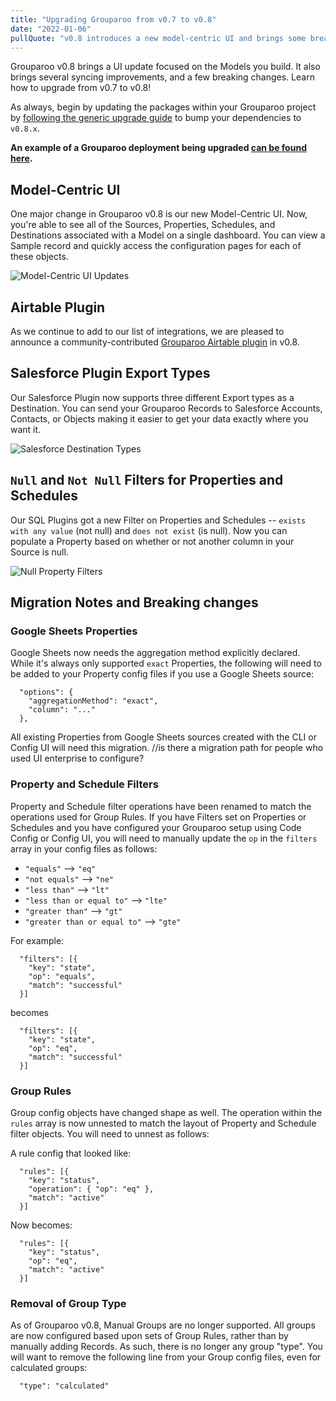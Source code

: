 ```yaml
---
title: "Upgrading Grouparoo from v0.7 to v0.8"
date: "2022-01-06"
pullQuote: "v0.8 introduces a new model-centric UI and brings some breaking changes.  Learn how to upgrade from v0.7 to v0.8!"
---
```


Grouparoo v0.8 brings a UI update focused on the Models you build. It also brings several syncing improvements, and a few breaking changes. Learn how to upgrade from v0.7 to v0.8!

As always, begin by updating the packages within your Grouparoo project by [following the generic upgrade guide](/docs/support/upgrading-grouparoo#installing-updates) to bump your dependencies to `v0.8.x`.

**An example of a Grouparoo deployment being upgraded [can be found here](https://github.com/grouparoo/app-example-config/pull/39).**

## Model-Centric UI

One major change in Grouparoo v0.8 is our new Model-Centric UI. Now, you're able to see all of the Sources, Properties, Schedules, and Destinations associated with a Model on a single dashboard. You can view a Sample record and quickly access the configuration pages for each of these objects.

<Image
  src="docs/support/upgrading-grouparoo/v07-v08-model-centric-ui.png"
  alt="Model-Centric UI Updates"
  width={700}
  height={728}
  className="mx-auto"
/>

## Airtable Plugin

As we continue to add to our list of integrations, we are pleased to announce a community-contributed [Grouparoo Airtable plugin](https://www.npmjs.com/package/@grouparoo/airtable) in v0.8.

## Salesforce Plugin Export Types

Our Salesforce Plugin now supports three different Export types as a Destination. You can send your Grouparoo Records to Salesforce Accounts, Contacts, or Objects making it easier to get your data exactly where you want it.

<Image
  src="docs/support/upgrading-grouparoo/v07-v08-salesforce-export-types.png"
  alt="Salesforce Destination Types"
  width={700}
  height={402}
/>

## `Null` and `Not Null` Filters for Properties and Schedules

Our SQL Plugins got a new Filter on Properties and Schedules -- `exists with any value` (not null) and `does not exist` (is null). Now you can populate a Property based on whether or not another column in your Source is null.

<Image
  src="docs/support/upgrading-grouparoo/v07-v08-null-filter.png"
  alt="Null Property Filters"
  width={600}
  height={182}
/>

## Migration Notes and Breaking changes

### Google Sheets Properties

Google Sheets now needs the aggregation method explicitly declared. While it's always only supported `exact` Properties, the following will need to be added to your Property config files if you use a Google Sheets source:

```
  "options": {
    "aggregationMethod": "exact",
    "column": "..."
  },
```

All existing Properties from Google Sheets sources created with the CLI or Config UI will need this migration.
//is there a migration path for people who used UI enterprise to configure?

### Property and Schedule Filters

Property and Schedule filter operations have been renamed to match the operations used for Group Rules. If you have Filters set on Properties or Schedules and you have configured your Grouparoo setup using Code Config or Config UI, you will need to manually update the `op` in the `filters` array in your config files as follows:

- `"equals"` --> `"eq"`
- `"not equals"` --> `"ne"`
- `"less than"` --> `"lt"`
- `"less than or equal to"` --> `"lte"`
- `"greater than"` --> `"gt"`
- `"greater than or equal to"` --> `"gte"`

For example:

```
  "filters": [{
    "key": "state",
    "op": "equals",
    "match": "successful"
  }]
```

becomes

```
  "filters": [{
    "key": "state",
    "op": "eq",
    "match": "successful"
  }]
```

### Group Rules

Group config objects have changed shape as well. The operation within the `rules` array is now unnested to match the layout of Property and Schedule filter objects. You will need to unnest as follows:

A rule config that looked like:

```
  "rules": [{
    "key": "status",
    "operation": { "op": "eq" },
    "match": "active"
  }]
```

Now becomes:

```
  "rules": [{
    "key": "status",
    "op": "eq",
    "match": "active"
  }]
```

### Removal of Group Type

As of Grouparoo v0.8, Manual Groups are no longer supported. All groups are now configured based upon sets of Group Rules, rather than by manually adding Records. As such, there is no longer any group "type". You will want to remove the following line from your Group config files, even for calculated groups:

```
  "type": "calculated"
```
